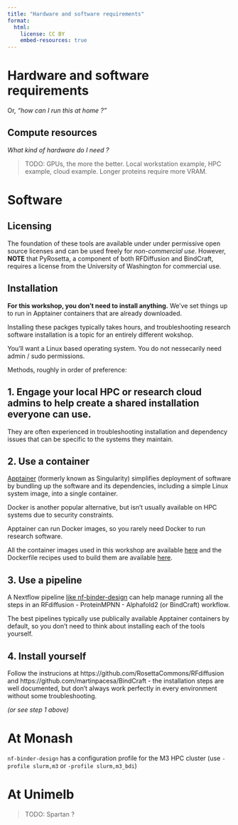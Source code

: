 ```yaml
---
title: "Hardware and software requirements"
format:
  html:
    license: CC BY
    embed-resources: true
---
```


# Hardware and software requirements

Or, _"how can I run this at home ?"_

## Compute resources

_What kind of hardware do I need ?_

> TODO: GPUs, the more the better. Local workstation example, HPC example, cloud example. Longer proteins require more VRAM.

# Software 

## Licensing

The foundation of these tools are available under under permissive open source licenses and can be used freely for _non-commercial use_. However, **NOTE** that PyRosetta, a component of both RFDiffusion and BindCraft, requires a license from the University of Washington for commercial use.

## Installation

::: {.callout-warning}

**For this workshop, you don't need to install anything.** We've set things up to run in Apptainer containers that are already downloaded.

Installing these packges typically takes hours, and troubleshooting research software installation is a topic for an entirely different wokshop.

:::

You'll want a Linux based operating system. You do not nessecarily need admin / sudo permissions.

Methods, roughly in order of preference:

## 1. Engage your local HPC or research cloud admins to help create a shared installation everyone can use. 

They are often experienced in troubleshooting installation and dependency issues that can be specific to the systems they maintain.

## 2. Use a container

[Apptainer](https://apptainer.org/) (formerly known as Singularity) simplifies deployment of software by bundling up the software and its dependencies, including a simple Linux system image, into a single container.

Docker is another popular alternative, but isn't usually available on HPC systems due to security constraints.

Apptainer can run Docker images, so you rarely need Docker to run research software.

All the container images used in this workshop are available [here](https://github.com/orgs/Australian-Protein-Design-Initiative/packages?repo_name=containers) and the Dockerfile recipes used to build them are available [here](https://github.com/Australian-Protein-Design-Initiative/containers).

## 3. Use a pipeline

A Nextflow pipeline [like nf-binder-design](https://github.com/australian-protein-design-initiative/nf-binder-design) can help manage running all the steps in an RFdiffusion - ProteinMPNN - Alphafold2 (or BindCraft) workflow.

The best pipelines typically use publically available Apptainer containers by default, so you don't need to think about installing each of the tools yourself.

## 4. Install yourself

Follow the instrucions at https://github.com/RosettaCommons/RFdiffusion and https://github.com/martinpacesa/BindCraft - the installation steps are well documented, but don't always work perfectly in every environment without some troubleshooting.

_(or see step 1 above)_

# At Monash

`nf-binder-design` has a configuration profile for the M3 HPC cluster (use `-profile slurm,m3` or `-profile slurm,m3_bdi`)

# At Unimelb

> TODO: Spartan ?